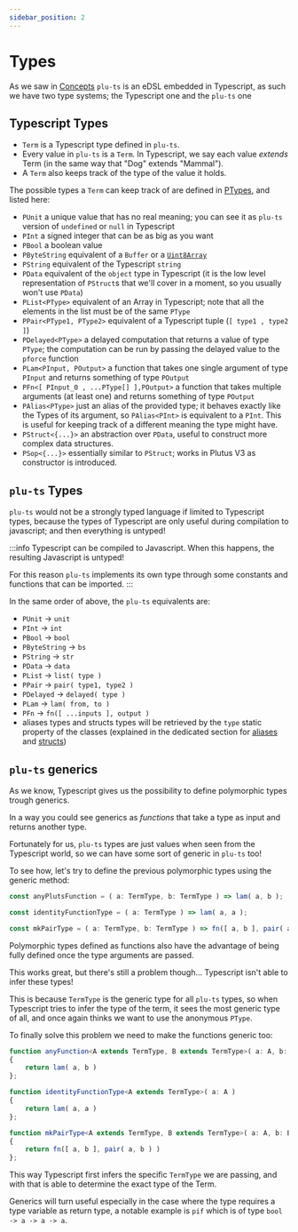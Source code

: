 ```yaml
---
sidebar_position: 2
---
```


# Types

As we saw in [Concepts](./Concepts) `plu-ts` is an eDSL embedded in Typescript, as such we have two type systems; the Typescript one and the `plu-ts` one 

## Typescript Types
- `Term` is a Typescript type defined in `plu-ts`. 
- Every value in `plu-ts` is a `Term`. In Typescript, we say each value *extends* Term (in the same way that "Dog" extends "Mammal").
- A `Term` also keeps track of the type of the value it holds. 

The possible types a `Term` can keep track of are defined in [PTypes](https://github.com/HarmonicLabs/plu-ts/tree/main/src/onchain/pluts/PTypes), and listed here:

- `PUnit` a unique value that has no real meaning; you can see it as `plu-ts` version of `undefined` or `null` in Typescript
- `PInt` a signed integer that can be as big as you want
- `PBool` a boolean value
- `PByteString` equivalent of a `Buffer` or a [`Uint8Array`](https://developer.mozilla.org/en-US/docs/Web/JavaScript/Reference/Global_Objects/Uint8Array)
- `PString` equivalent of the Typescript `string`
- `PData` equivalent of the `object` type in Typescript (it is the low level representation of `PStruct`s that we'll cover in a moment, so you usually won't use `PData`)
- `PList<PType>` equivalent of an Array in Typescript; note that all the elements in the list must be of the same `PType`
- `PPair<PType1, PType2>` equivalent of a Typescript tuple (`[ type1 , type2 ]`)
- `PDelayed<PType>` a delayed computation that returns a value of type `PType`; the computation can be run by passing the delayed value to the `pforce` function
- `PLam<PInput, POutput>` a function that takes one single argument of type `PInput` and returns something of type `POutput`
- `PFn<[ PInput_0 , ...PType[] ],POutput>` a function that takes multiple arguments (at least one) and returns something of type `POutput`
- `PAlias<PType>` just an alias of the provided type; it behaves exactly like the Types of its argument, so `PAlias<PInt>` is equivalent to a `PInt`. This is useful for keeping track of a different meaning the type might have.
- `PStruct<{...}>` an abstraction over `PData`, useful to construct more complex data structures.
- `PSop<{...}>` essentially similar to `PStruct`; works in Plutus V3 as constructor is introduced. 

## `plu-ts` Types

`plu-ts` would not be a strongly typed language if limited to Typescript types, because the types of Typescript are only useful during compilation to javascript; and then everything is untyped!

:::info
Typescript can be compiled to Javascript. When this happens, the resulting Javascript is untyped!

For this reason `plu-ts` implements its own type through some constants and functions that can be imported.
:::


In the same order of above, the `plu-ts` equivalents are:

- `PUnit` -> `unit`
- `PInt` -> `int`
- `PBool` -> `bool`
- `PByteString` -> `bs`
- `PString` -> `str`
- `PData` -> `data`
- `PList` -> `list( type )`
- `PPair` -> `pair( type1, type2 )`
- `PDelayed` -> `delayed( type )`
- `PLam` -> `lam( from, to )`
- `PFn` -> `fn([ ...inputs ], output )`
- aliases types and structs types will be retrieved by the `type` static property of the classes (explained in the dedicated section for [aliases](./Values/aliases) and [structs](./Values/Structs/definition))

## `plu-ts` generics

As we know, Typescript gives us the possibility to define polymorphic types trough generics.

In a way you could see generics as _functions_ that take a type as input and returns another type.

Fortunately for us, `plu-ts` types are just values when seen from the Typescript world, so we can have some sort of generic in `plu-ts` too!

To see how, let's try to define the previous polymorphic types using the generic method:
```ts
const anyPlutsFunction = ( a: TermType, b: TermType ) => lam( a, b );

const identityFunctionType = ( a: TermType ) => lam( a, a );

const mkPairType = ( a: TermType, b: TermType ) => fn([ a, b ], pair( a, b ) )
```

Polymorphic types defined as functions also have the advantage of being fully defined once the type arguments are passed.

This works great, but there's still a problem though... Typescript isn't able to infer these types!

This is because `TermType` is the generic type for all `plu-ts` types, so when Typescript tries to infer the type of the term, it sees the most generic type of all, and once again thinks we want to use the anonymous `PType`.

To finally solve this problem we need to make the functions generic too:
```ts
function anyFunction<A extends TermType, B extends TermType>( a: A, b: B )
{ 
    return lam( a, b ) 
};

function identityFunctionType<A extends TermType>( a: A )
{ 
    return lam( a, a ) 
};

function mkPairType<A extends TermType, B extends TermType>( a: A, b: B )
{ 
    return fn([ a, b ], pair( a, b ) ) 
};
```

This way Typescript first infers the specific `TermType` we are passing, and with that is able to determine the exact type of the Term.

Generics will turn useful especially in the case where the type requires a type variable as return type, a notable example is `pif` which is of type `bool -> a -> a -> a`.